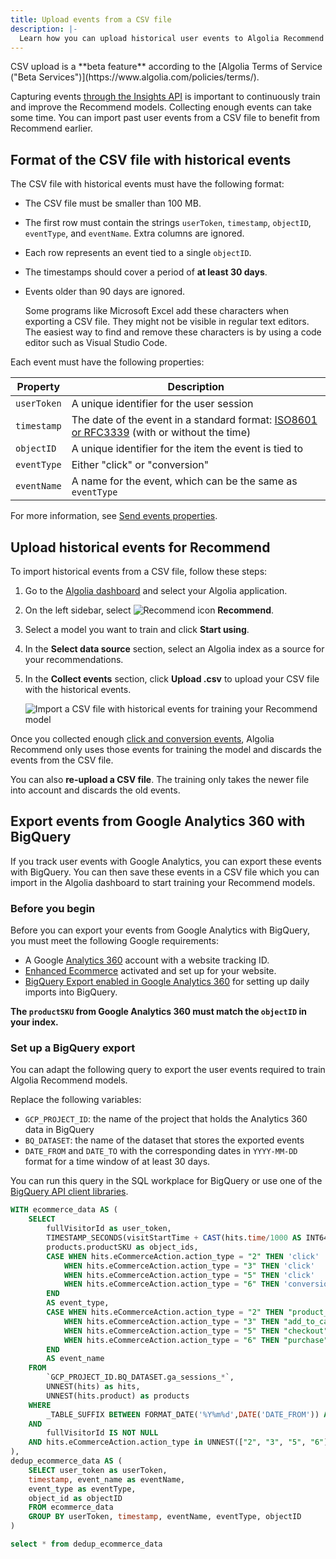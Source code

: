 ```yaml
---
title: Upload events from a CSV file
description: |-
  Learn how you can upload historical user events to Algolia Recommend to get started quicker.
---
```


<Info>
    CSV upload is a **beta feature** according to the [Algolia Terms of Service ("Beta Services")](https://www.algolia.com/policies/terms/).
</Info>

Capturing events [through the Insights API](/guides/send-events/get-started/) is important
to continuously train and improve the Recommend models.
Collecting enough events can take some time.
You can import past user events from a CSV file to benefit from Recommend earlier.

## Format of the CSV file with historical events

The CSV file with historical events must have the following format:

- The CSV file must be smaller than 100 MB.
- The first row must contain the strings `userToken`, `timestamp`, `objectID`, `eventType`, and `eventName`.
  Extra columns are ignored.
- Each row represents an event tied to a single `objectID`.
- The timestamps should cover a period of **at least 30 days**.
- Events older than 90 days are ignored.

    <Note>
        Some programs like Microsoft Excel add these characters when exporting a CSV file.
        They might not be visible in regular text editors. The easiest way to find and remove
        these characters is by using a code editor such as Visual Studio Code.
    </Note>

Each event must have the following properties:

|Property|Description|
|-|-|
| `userToken` |A unique identifier for the user session |
| `timestamp` |The date of the event in a standard format: [ISO8601 or RFC3339](https://wikipedia.org/wiki/ISO_8601#RFCs) (with or without the time) |
| `objectID` |A unique identifier for the item the event is tied to |
| `eventType` |Either "click" or "conversion" |
| `eventName` |A name for the event, which can be the same as `eventType` |

For more information, see [Send events properties](https://www.algolia.com/doc/rest-api/insights/#tag/events/operation/pushEvents).

## Upload historical events for Recommend

To import historical events from a CSV file, follow these steps:

1. Go to the [Algolia dashboard](https://dashboard.algolia.com/recommend) and select your Algolia application.
1. On the left sidebar, select ![Recommend icon](/images/recommend-product-icon.svg) **Recommend**.
1. Select a model you want to train and click **Start using**.
1. In the **Select data source** section, select an Algolia index as a source for your recommendations.
1. In the **Collect events** section, click **Upload .csv** to upload your CSV file with the historical events.

    ![Import a CSV file with historical events for training your Recommend model](/images/recommend/csv-upload.png)

Once you collected enough [click and conversion events](/guides/send-events/get-started/),
Algolia Recommend only uses those events for training the model and discards the events from the CSV file.

You can also **re-upload a CSV file**.
The training only takes the newer file into account and discards the old events.

## Export events from Google Analytics 360 with BigQuery

If you track user events with Google Analytics,
you can export these events with BigQuery.
You can then save these events in a CSV file which you can import in the Algolia dashboard to start training your Recommend models.

### Before you begin

Before you can export your events from Google Analytics with BigQuery, you must meet the following Google requirements:

- A Google [Analytics 360](https://marketingplatform.google.com/about/analytics-360/) account with a website tracking ID.
- [Enhanced Ecommerce](https://support.google.com/analytics/answer/6014841) activated and set up for your website.
- [BigQuery Export enabled in Google Analytics 360](https://support.google.com/analytics/answer/3416092) for setting up daily imports into BigQuery.

**The `productSKU` from Google Analytics 360 must match the `objectID` in your index.**

### Set up a BigQuery export

You can adapt the following query to export the user events required to train Algolia Recommend models.

Replace the following variables:

- `GCP_PROJECT_ID`: the name of the project that holds the Analytics 360 data in BigQuery
- `BQ_DATASET`: the name of the dataset that stores the exported events
- `DATE_FROM` and `DATE_TO` with the corresponding dates in `YYYY-MM-DD` format for a time window of at least 30 days.

You can run this query in the SQL workplace for BigQuery or use one of the [BigQuery API client libraries](https://cloud.google.com/bigquery/docs/reference/libraries).

```sql SQL
WITH ecommerce_data AS (
    SELECT
        fullVisitorId as user_token,
        TIMESTAMP_SECONDS(visitStartTime + CAST(hits.time/1000 AS INT64)) as timestamp,
        products.productSKU as object_ids,
        CASE WHEN hits.eCommerceAction.action_type = "2" THEN 'click'
            WHEN hits.eCommerceAction.action_type = "3" THEN 'click'
            WHEN hits.eCommerceAction.action_type = "5" THEN 'click'
            WHEN hits.eCommerceAction.action_type = "6" THEN 'conversion'
        END
        AS event_type,
        CASE WHEN hits.eCommerceAction.action_type = "2" THEN "product_view"
            WHEN hits.eCommerceAction.action_type = "3" THEN "add_to_cart"
            WHEN hits.eCommerceAction.action_type = "5" THEN "checkout"
            WHEN hits.eCommerceAction.action_type = "6" THEN "purchase"
        END
        AS event_name
    FROM
        `GCP_PROJECT_ID.BQ_DATASET.ga_sessions_*`,
        UNNEST(hits) as hits,
        UNNEST(hits.product) as products
    WHERE
        _TABLE_SUFFIX BETWEEN FORMAT_DATE('%Y%m%d',DATE('DATE_FROM')) AND FORMAT_DATE('%Y%m%d',DATE('DATE_TO'))
    AND
        fullVisitorId IS NOT NULL
    AND hits.eCommerceAction.action_type in UNNEST(["2", "3", "5", "6"])
),
dedup_ecommerce_data AS (
    SELECT user_token as userToken,
    timestamp, event_name as eventName,
    event_type as eventType,
    object_id as objectID
    FROM ecommerce_data
    GROUP BY userToken, timestamp, eventName, eventType, objectID
)

select * from dedup_ecommerce_data
```